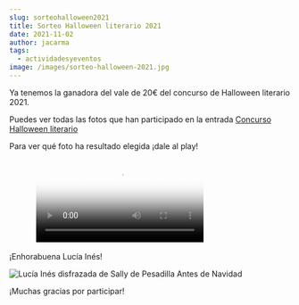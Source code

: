 ```yaml
---
slug: sorteohalloween2021
title: Sorteo Halloween literario 2021
date: 2021-11-02
author: jacarma
tags:
  - actividadesyeventos
image: /images/sorteo-halloween-2021.jpg
---
```


Ya tenemos la ganadora del vale de 20€ del concurso de Halloween literario 2021. 

Puedes ver todas las fotos que han participado en la entrada [Concurso Halloween literario](/posts/halloween2021)

Para ver qué foto ha resultado elegida ¡dale al play!

<figure className="video_container">
  <video controls={true} allowFullScreen={true} poster="/images/sorteo-halloween-2021.jpg">
    <source src="/images/sorteo-halloween-2021.mp4" type="video/mp4"/>
  </video>
</figure>

¡Enhorabuena Lucía Inés!

![Lucía Inés disfrazada de Sally de Pesadilla Antes de Navidad](https://res.cloudinary.com/ampa/image/upload/c_pad,h_792,w_1059/v1635878343/halloween-2021/20211030_213108_tq2sl5.jpg)

¡Muchas gracias por participar!